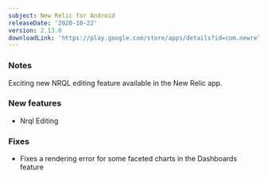 ```yaml
---
subject: New Relic for Android
releaseDate: '2020-10-22'
version: 2.13.0
downloadLink: 'https://play.google.com/store/apps/details?id=com.newrelic.rpm'
---
```


### Notes

Exciting new NRQL editing feature available in the New Relic app.

### New features

* Nrql Editing

### Fixes

* Fixes a rendering error for some faceted charts in the Dashboards feature
